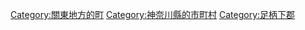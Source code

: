 {{Commonscat|Yugawara, Kanagawa}}
{{Catmore}}

{{DEFAULTSORT:Yugawara}}
[[Category:關東地方的町|Category:關東地方的町]]
[[Category:神奈川縣的市町村|Category:神奈川縣的市町村]]
[[Category:足柄下郡|Category:足柄下郡]]